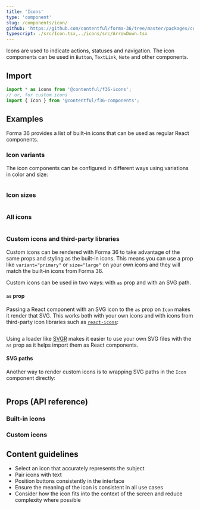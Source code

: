 ```yaml
---
title: 'Icons'
type: 'component'
slug: /components/icon/
github: 'https://github.com/contentful/forma-36/tree/master/packages/components/icon'
typescript: ./src/Icon.tsx,../icons/src/ArrowDown.tsx
---
```


Icons are used to indicate actions, statuses and navigation. The icon components can be used in `Button`, `TextLink`, `Note` and other components.

## Import

```js static=true
import * as icons from '@contentful/f36-icons';
// or, for custom icons
import { Icon } from '@contentful/f36-components';
```

## Examples

Forma 36 provides a list of built-in icons that can be used as regular React components.

### Icon variants

The icon components can be configured in different ways using variations in color and size:

```jsx file=./examples/IconVariantsExample.tsx

```

### Icon sizes

```jsx file=./examples/IconSizesExample.tsx

```

### All icons

```jsx file=./examples/AllIconsExample.tsx

```

### Custom icons and third-party libraries

Custom icons can be rendered with Forma 36 to take advantage of the same props and styling as the built-in icons. This means you can use a prop like `variant="primary"` or `size="large"` on your own icons and they will match the built-in icons from Forma 36.

Custom icons can be used in two ways: with `as` prop and with an SVG path.

#### `as` prop

Passing a React component with an SVG icon to the `as` prop on `Icon` makes it render that SVG. This works both with your own icons and with icons from third-party icon libraries such as [`react-icons`](https://react-icons.github.io/react-icons):

```jsx file=./examples/IconAsPropExample.tsx

```

Using a loader like [SVGR](https://react-svgr.com/) makes it easier to use your own SVG files with the `as` prop as it helps import them as React components.

#### SVG paths

Another way to render custom icons is to wrapping SVG paths in the `Icon` component directly:

```jsx file=./examples/IconWithSVGExample.tsx

```

## Props (API reference)

### Built-in icons

<PropsTable of="ArrowDownIcon" />

### Custom icons

<PropsTable of="Icon" />

## Content guidelines

- Select an icon that accurately represents the subject
- Pair icons with text
- Position buttons consistently in the interface
- Ensure the meaning of the icon is consistent in all use cases
- Consider how the icon fits into the context of the screen and reduce complexity where possible

